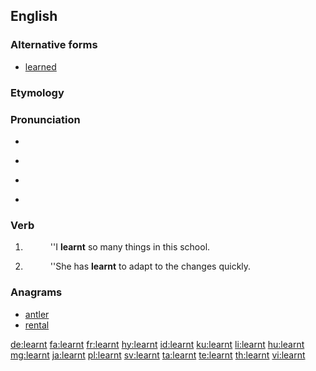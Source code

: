 ==English==

===Alternative forms===
* [[learned]] {{qualifier|Standard US English spelling|Canadian}}

===Etymology===
{{suffix|learn|t|lang=en}}

===Pronunciation===
* {{audio|en-uk-learnt.ogg|Audio (UK)|lang=en}}
* {{a|UK|Australia}} {{IPA|/ˈlɜːnt/|lang=en}}
* {{a|US|Canada}} {{IPA|/ˈlɜɹnt/|lang=en}}
* {{rhymes|ɜː(r)nt|lang=en}}

===Verb===
{{head|en|verb form}}

# {{label|en|British|New England|AAVE|Ireland|Australia|New Zealand|alternative in|_|US|Canada}} {{en-simple past of|learn}}
#: ''I '''learnt''' so many things in this school.
# {{label|en|UK|New England|AAVE|Ireland|Australia|New Zealand|alternative in|_|US|Canada}} {{past participle of|learn|lang=en}}
#: ''She has '''learnt''' to adapt to the changes quickly.

===Anagrams===
* [[antler#English|antler]]
* [[rental#English|rental]]

[[de:learnt]]
[[fa:learnt]]
[[fr:learnt]]
[[hy:learnt]]
[[id:learnt]]
[[ku:learnt]]
[[li:learnt]]
[[hu:learnt]]
[[mg:learnt]]
[[ja:learnt]]
[[pl:learnt]]
[[sv:learnt]]
[[ta:learnt]]
[[te:learnt]]
[[th:learnt]]
[[vi:learnt]]
